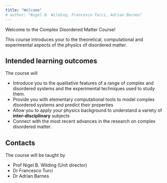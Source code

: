 ```yaml
---
title: "Welcome"
# author: "Nigel B. Wilding, Francesco Turci, Adrian Barnes"
---
```


Welcome to the Complex Disordered Matter Course!

This course introduces your to the theoretical, computational and experimental aspects of the physics of disordered matter.

## Intended learning outcomes

The course will 

- Introduce you to the qualitative features of a range of complex and disordered systems and the experimental techniques used to study them.
- Provide you with elementary computational tools to model complex disordered systems and predict their properties
- Allow you to apply your physics background to understand a variety of **inter-disciplinary** subjects
- Connect with the most recent advances in the research on complex disordered matter.


## Contacts

The course will be taught by

- Prof Nigel B. Wilding (Unit director)
- Dr Francesco Turci
- Dr Adrian Barnes
